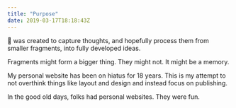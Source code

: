 ```yaml
---
title: "Purpose"
date: 2019-03-17T18:18:43Z
---
```


🥣 was created to capture thoughts, and hopefully process them from smaller fragments, into fully developed ideas.

Fragments might form a bigger thing. They might not. It might be a memory.

My personal website has been on hiatus for 18 years. This is my attempt to not overthink things like layout and design and instead focus on publishing.

In the good old days, folks had personal websites. They were fun.